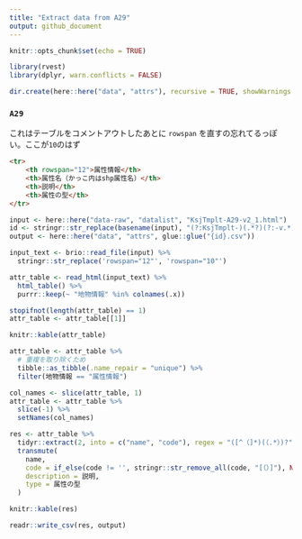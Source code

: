 ```yaml
---
title: "Extract data from A29"
output: github_document
---
```


```r
knitr::opts_chunk$set(echo = TRUE)
```

```r
library(rvest)
library(dplyr, warn.conflicts = FALSE)

dir.create(here::here("data", "attrs"), recursive = TRUE, showWarnings = FALSE)
```

### `A29`

これはテーブルをコメントアウトしたあとに `rowspan` を直すの忘れてるっぽい。ここが`10`のはず

```html
<tr>
	<th rowspan="12">属性情報</th>
	<th>属性名（かっこ内はshp属性名）</th>
	<th>説明</th>
	<th>属性の型</th>
</tr>
```

```r
input <- here::here("data-raw", "datalist", "KsjTmplt-A29-v2_1.html")
id <- stringr::str_replace(basename(input), "(?:KsjTmplt-)(.*?)(?:-v.*)?(?:\\.html)", "\\1")
output <- here::here("data", "attrs", glue::glue("{id}.csv"))

input_text <- brio::read_file(input) %>% 
  stringr::str_replace('rowspan="12"', 'rowspan="10"')

attr_table <- read_html(input_text) %>% 
  html_table() %>% 
  purrr::keep(~ "地物情報" %in% colnames(.x))

stopifnot(length(attr_table) == 1)
attr_table <- attr_table[[1]]

knitr::kable(attr_table)
```

```r
attr_table <- attr_table %>% 
  # 重複を取り除くため
  tibble::as_tibble(.name_repair = "unique") %>% 
  filter(地物情報 == "属性情報")

col_names <- slice(attr_table, 1)
attr_table <- attr_table %>% 
  slice(-1) %>% 
  setNames(col_names)

res <- attr_table %>% 
  tidyr::extract(2, into = c("name", "code"), regex = "([^（]*)(（.*）)?") %>% 
  transmute(
    name,
    code = if_else(code != '', stringr::str_remove_all(code, "[（）]"), NA_character_),
    description = 説明,
    type = 属性の型
  )

knitr::kable(res)

readr::write_csv(res, output)
```